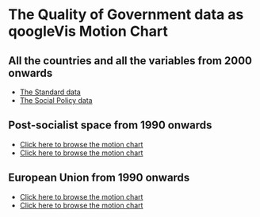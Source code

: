 # The Quality of Government data as qoogleVis Motion Chart

## All the countries and all the variables from 2000 onwards

- [The Standard data](http://muuankarski.github.io/QogGVis/motionStandard.html)
- [The Social Policy data](http://muuankarski.github.io/QogGVis/motionSocialPolicy.html)

## Post-socialist space from 1990 onwards

- [Click here to browse the motion chart](http://muuankarski.github.io/QogGVis/motionStandardPostS.html)
- [Click here to browse the motion chart](http://muuankarski.github.io/QogGVis/motionSocialPolicyPostS.html)

## European Union from 1990 onwards

- [Click here to browse the motion chart](http://muuankarski.github.io/QogGVis/motionStandardEu.html)
- [Click here to browse the motion chart](http://muuankarski.github.io/QogGVis/motionSocialPolicyEu.html)